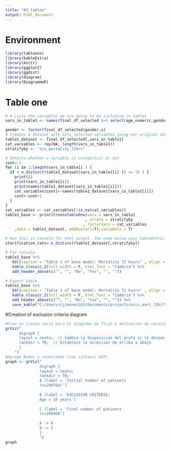 ```yaml
---
title: "03_tables"
output: html_document
---
```


# Environment
```r
library(tableone)
library(kableExtra)
library(knitr)
library(ggplot2)
library(ggdist)
library(diagram)
library(DiagrammeR)
```


# Table one
```r
# # Lists the variables we are going to be including in table1
vars_in_table1 <- names(final_df_selected %>% select(age_numeric,gender,max_apachescore,apacheadmissiondx, icu_los_hours,norepinephrine_mean, norepinephrine_max, norepinephrine_min, epinephrine_mean, epinephrine_max, epinephrine_min, dopamine_mean, dopamine_max, dopamine_min, dobutamine_mean, dobutamine_max, dobutamine_min, phenylephrine_mean, phenylephrine_max, phenylephrine_min, vasopressin_mean, vasopressin_max, vasopressin_min, milrinone_mean, milrinone_max, milrinone_min, heparin_mean, heparin_max, heparin_min, warfarin_mean, warfarin_max, warfarin_min, heartrate_mean, heartrate_max, heartrate_min, respiratoryrate_mean, respiratoryrate_max, respiratoryrate_min, spo2_mean, spo2_max, spo2_min, nibp_systolic_mean, nibp_systolic_max, nibp_systolic_min, nibp_diastolic_mean, nibp_diastolic_max, nibp_diastolic_min, nibp_mean_mean, nibp_mean_max, nibp_mean_min, temperature_mean, temperature_max,temperature_min,aniongap_min,aniongap_max,albumin_min,albumin_max,bands_min,bands_max,bicarbonate_min,bicarbonate_max,hco3_min,hco3_max,bilirubin_min,bilirubin_max,creatinine_min,creatinine_max,chloride_min,chloride_max,glucose_min,glucose_max,hematocrit_min,hematocrit_max,hemoglobin_min,hemoglobin_max,lactate_min,lactate_max,platelet_min,platelet_max,potassium_min,potassium_max,ptt_min,ptt_max,inr_min,inr_max,pt_min,pt_max,sodium_min,sodium_max,bun_min,bun_max,wbc_min,wbc_max, icu_mortality_72hrs))

gender <- factor(final_df_selected$gender.x)
# Creates a dataset with only selected variables using our original dataset and generates an empty list for storing categorical variables
table1_dataset <- final_df_selected[,vars_in_table1]
cat_variables <- rep(NA, length(vars_in_table1))
stratifyby <- "icu_mortality_72hrs"

# Detects whether a variable is categorical or not
cont<-1
for (i in 1:length(vars_in_table1) ) {
  if ( n_distinct(table1_dataset[vars_in_table1[i] ]) <= 10 ) {
    print(i)
    print(vars_in_table1[i])
    print(names(table1_dataset[vars_in_table1[i]]))
    cat_variables[cont]<-names(table1_dataset[vars_in_table1[i]])
    cont<-cont+1
  }
}
cat_variables <- cat_variables[!is.na(cat_variables)]
table1_base <- print(CreateTableOne(vars = vars_in_table1
                                   , strata = stratifyby
                                  , factorVars = cat_variables
    ,data = table1_dataset, addOverall=T),varLabels = T)

# Run this in console for html output, the code below uses kableExtra::
starification_cats<-n_distinct(table1_dataset[,stratifyby])
 
# For console
table1_base %>%
   kbl(caption = "Table 1 of base model: Mortality 72 hours" , align = "c") %>%
   kable_classic_2(full_width = F, html_font = "Cambria") %>%
   add_header_above(c("", "", "No", "Yes", "", ""))
 
# Export kable
table1_base %>%
   kbl(caption = "Table 1 of base model: Mortality 72 hours" , align = "c") %>%
   kable_classic_2(full_width = F, html_font = "Cambria") %>%
   add_header_above(c("", "", "No", "Yes", "", "")) %>%
   save_kable("C:/Users/cjimenez10J/Documents/projects/eicu_mort_72h/figures/table1_base.html", zoom = 10)
```

#Creation of exclusion criteria diagram
```r
#Crea un lienzo vacío para el diagrama de flujo y definición de características globales para el gráfico que especifica la dirección de flujo de arriba a bajo
grViz("
      digraph {
      layout = neato;  // Cambia la disposición del grafo si lo deseas
      rankdir = TB;  // Establece la dirección de arriba a abajo
      }
    ")
#Agrego Nodos y conexiones (usa sintaxis DOT) 
graph <- grViz("
               digraph {
               layout = neato;
               rankdir = TB;
               A [label = 'Initial number of patients
               (n=200764)']
               
               B [label = 'EXCLUSION CRITERIA:
               Age < 16 years']
               
               C [label = 'Final number of patients
               (n=200468']
               
               A -> B
               B -> C
               }
               ")
graph
```



